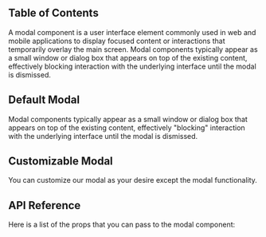 
## Table of Contents

A modal component is a user interface element commonly used in web and mobile applications to display focused content or interactions that temporarily overlay the main screen. Modal components typically appear as a small window or dialog box that appears on top of the existing content, effectively blocking interaction with the underlying interface until the modal is dismissed.

## Default Modal

Modal components typically appear as a small window or dialog box that appears on top of the existing content, effectively "blocking" interaction with the underlying interface until the modal is dismissed.

<CodeHighlightPreview code={DefaultModalCode}>
  <DefaultModal />
</CodeHighlightPreview>

## Customizable Modal

You can customize our modal as your desire except the modal functionality.

<CodeHighlightPreview code={CustomizeModalCode}>
  <CustomizeModal />
</CodeHighlightPreview>

## API Reference

Here is a list of the props that you can pass to the modal component:

<ComponentApi data={modalApi} />

